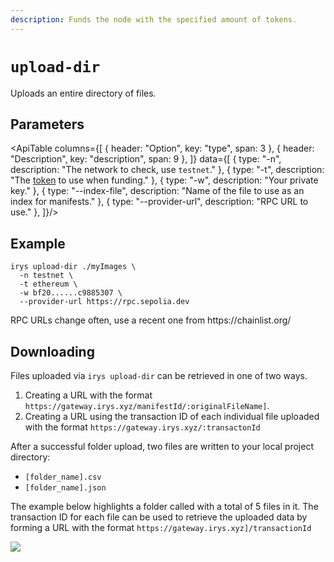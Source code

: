 ```yaml
---
description: Funds the node with the specified amount of tokens.
---
```



# `upload-dir`

Uploads an entire directory of files.

## Parameters


<ApiTable columns={[
	{ header: "Option", key: "type", span: 3 },
	{ header: "Description", key: "description", span: 9 },
]} data={[
	  { type: "-n", description: "The network to check, use `testnet`." },
    { type: "-t", description: "The [token](/build/d/features/supported-tokens) to use when funding." },
    { type: "-w", description: "Your private key." },
    { type: "--index-file", description: "Name of the file to use as an index for manifests." },
    { type: "--provider-url", description: "RPC URL to use." },
]}/>

## Example

```console
irys upload-dir ./myImages \
  -n testnet \
  -t ethereum \
  -w bf20......c9885307 \
  --provider-url https://rpc.sepolia.dev
```

<Callout type="info" emoji="ℹ️">
	RPC URLs change often, use a recent one from https://chainlist.org/
</Callout>

## Downloading

Files uploaded via `irys upload-dir` can be retrieved in one of two ways.

1. Creating a URL with the format `https://gateway.irys.xyz/manifestId/:originalFileName]`.
2. Creating a URL using the transaction ID of each individual file uploaded with the format `https://gateway.irys.xyz/:transactonId`

After a successful folder upload, two files are written to your local project directory:

- `[folder_name].csv`
- `[folder_name].json`

The example below highlights a folder called with a total of 5 files in it. The transaction ID for each file can be used to retrieve the uploaded data by forming a URL with the format `https://gateway.irys.xyz]/transactionId`

<img
	className="rounded-xl mt-5 md:w-5/6 w-full"
	src="/build/img/folder-manifest.png"
/>
